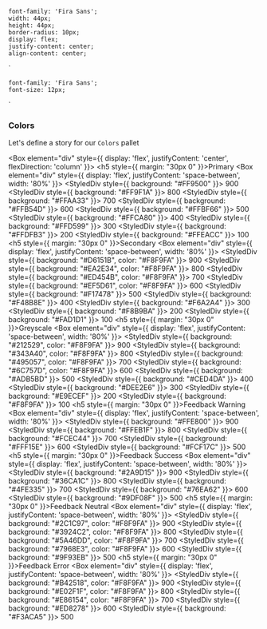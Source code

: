 

    font-family: 'Fira Sans';
    width: 44px;
    height: 44px;
    border-radius: 10px;
    display: flex;
    justify-content: center;
    align-content: center;
`

    font-family: 'Fira Sans';
    font-size: 12px;
`

<Meta title="Tokens/↪ Colors"/> 

### Colors

Let's define a story for our `Colors` pallet

<Box element="div" style={{ display: 'flex', justifyContent: 'center', flexDirection: 'column' }}>
    <h5 style={{ margin: "30px 0" }}>Primary</h5>
    <Box element="div" style={{ display: 'flex', justifyContent: 'space-between', width: '80%' }}>
        <StyledDiv style={{ background: "#FF9500" }}>
            <StyledP>900</StyledP>
        </StyledDiv>
        <StyledDiv  style={{ background: "#FF9F1A" }}>
            <StyledP>800</StyledP>
        </StyledDiv>
        <StyledDiv  style={{ background: "#FFAA33" }}>
            <StyledP>700</StyledP>
        </StyledDiv>
        <StyledDiv  style={{ background: "#FFB54D" }}>
            <StyledP>600</StyledP>
        </StyledDiv>
        <StyledDiv  style={{ background: "#FFBF66" }}>
            <StyledP>500</StyledP>
        </StyledDiv>
        <StyledDiv  style={{ background: "#FFCA80" }}>
            <StyledP>400</StyledP>
        </StyledDiv>
        <StyledDiv  style={{ background: "#FFD599" }}>
            <StyledP>300</StyledP>
        </StyledDiv>
        <StyledDiv  style={{ background: "#FFDFB3" }}>
            <StyledP>200</StyledP>
        </StyledDiv>
        <StyledDiv  style={{ background: "#FFEACC" }}>
            <StyledP>100</StyledP>
        </StyledDiv>
    </Box>
    <h5 style={{ margin: "30px 0" }}>Secondary</h5>
    <Box element="div" style={{ display: 'flex', justifyContent: 'space-between', width: '80%' }}>
        <StyledDiv style={{ background: "#D6151B", color: "#F8F9FA" }}>
            <StyledP>900</StyledP>
        </StyledDiv>
        <StyledDiv  style={{ background: "#EA2E34", color: "#F8F9FA" }}>
            <StyledP>800</StyledP>
        </StyledDiv>
        <StyledDiv  style={{ background: "#ED454B", color: "#F8F9FA" }}>
            <StyledP>700</StyledP>
        </StyledDiv>
        <StyledDiv  style={{ background: "#EF5D61", color: "#F8F9FA" }}>
            <StyledP>600</StyledP>
        </StyledDiv>
        <StyledDiv  style={{ background: "#F17478" }}>
            <StyledP>500</StyledP>
        </StyledDiv>
        <StyledDiv  style={{ background: "#F48B8E" }}>
            <StyledP>400</StyledP>
        </StyledDiv>
        <StyledDiv  style={{ background: "#F6A2A4" }}>
            <StyledP>300</StyledP>
        </StyledDiv>
        <StyledDiv  style={{ background: "#F8B9BA" }}>
            <StyledP>200</StyledP>
        </StyledDiv>
        <StyledDiv  style={{ background: "#FAD1D1" }}>
            <StyledP>100</StyledP>
        </StyledDiv>
    </Box>
    <h5 style={{ margin: "30px 0" }}>Greyscale</h5>
    <Box element="div" style={{ display: 'flex', justifyContent: 'space-between', width: '80%' }}>
        <StyledDiv style={{ background: "#212529", color: "#F8F9FA" }}>
            <StyledP>900</StyledP>
        </StyledDiv>
        <StyledDiv  style={{ background: "#343A40", color: "#F8F9FA"  }}>
            <StyledP>800</StyledP>
        </StyledDiv>
        <StyledDiv  style={{ background: "#495057", color: "#F8F9FA"  }}>
            <StyledP>700</StyledP>
        </StyledDiv>
        <StyledDiv  style={{ background: "#6C757D", color: "#F8F9FA"  }}>
            <StyledP>600</StyledP>
        </StyledDiv>
        <StyledDiv  style={{ background: "#ADB5BD" }}>
            <StyledP>500</StyledP>
        </StyledDiv>
        <StyledDiv  style={{ background: "#CED4DA" }}>
            <StyledP>400</StyledP>
        </StyledDiv>
        <StyledDiv  style={{ background: "#DEE2E6" }}>
            <StyledP>300</StyledP>
        </StyledDiv>
        <StyledDiv  style={{ background: "#E9ECEF" }}>
            <StyledP>200</StyledP>
        </StyledDiv>
        <StyledDiv  style={{ background: "#F8F9FA" }}>
            <StyledP>100</StyledP>
        </StyledDiv>
    </Box>
    <h5 style={{ margin: "30px 0" }}>Feedback Warning</h5>
    <Box element="div" style={{ display: 'flex', justifyContent: 'space-between', width: '80%' }}>
        <StyledDiv style={{ background: "#FFE800" }}>
            <StyledP>900</StyledP>
        </StyledDiv>
        <StyledDiv  style={{ background: "#FFEB1F" }}>
            <StyledP>800</StyledP>
        </StyledDiv>
        <StyledDiv  style={{ background: "#FCEC44" }}>
            <StyledP>700</StyledP>
        </StyledDiv>
        <StyledDiv  style={{ background: "#FFF15E" }}>
            <StyledP>600</StyledP>
        </StyledDiv>
        <StyledDiv  style={{ background: "#FCF17C" }}>
            <StyledP>500</StyledP>
        </StyledDiv>
        <StyledDiv></StyledDiv>
        <StyledDiv></StyledDiv>
        <StyledDiv></StyledDiv>
        <StyledDiv></StyledDiv>
    </Box>
       <h5 style={{ margin: "30px 0" }}>Feedback Success</h5>
    <Box element="div" style={{ display: 'flex', justifyContent: 'space-between', width: '80%' }}>
        <StyledDiv style={{ background: "#2A9D15" }}>
            <StyledP>900</StyledP>
        </StyledDiv>
        <StyledDiv  style={{ background: "#36CA1C" }}>
            <StyledP>800</StyledP>
        </StyledDiv>
        <StyledDiv  style={{ background: "#4FE335" }}>
            <StyledP>700</StyledP>
        </StyledDiv>
        <StyledDiv  style={{ background: "#76EA62" }}>
            <StyledP>600</StyledP>
        </StyledDiv>
        <StyledDiv  style={{ background: "#9DF08F" }}>
            <StyledP>500</StyledP>
        </StyledDiv>
        <StyledDiv></StyledDiv>
        <StyledDiv></StyledDiv>
        <StyledDiv></StyledDiv>
        <StyledDiv></StyledDiv>
    </Box>
       <h5 style={{ margin: "30px 0" }}>Feedback Neutral</h5>
    <Box element="div" style={{ display: 'flex', justifyContent: 'space-between', width: '80%' }}>
        <StyledDiv style={{ background: "#2C1C97", color: "#F8F9FA" }}>
            <StyledP>900</StyledP>
        </StyledDiv>
        <StyledDiv  style={{ background: "#3924C2", color: "#F8F9FA" }}>
            <StyledP>800</StyledP>
        </StyledDiv>
        <StyledDiv  style={{ background: "#5A46DD", color: "#F8F9FA" }}>
            <StyledP>700</StyledP>
        </StyledDiv>
        <StyledDiv  style={{ background: "#7968E3", color: "#F8F9FA" }}>
            <StyledP>600</StyledP>
        </StyledDiv>
        <StyledDiv  style={{ background: "#9F93EB" }}>
            <StyledP>500</StyledP>
        </StyledDiv>
        <StyledDiv></StyledDiv>
        <StyledDiv></StyledDiv>
        <StyledDiv></StyledDiv>
        <StyledDiv></StyledDiv>
    </Box>
       <h5 style={{ margin: "30px 0" }}>Feedback Error</h5>
    <Box element="div" style={{ display: 'flex', justifyContent: 'space-between', width: '80%' }}>
        <StyledDiv style={{ background: "#B42518", color: "#F8F9FA" }}>
            <StyledP>900</StyledP>
        </StyledDiv>
        <StyledDiv  style={{ background: "#E02F1F", color: "#F8F9FA" }}>
            <StyledP>800</StyledP>
        </StyledDiv>
        <StyledDiv  style={{ background: "#E86154", color: "#F8F9FA" }}>
            <StyledP>700</StyledP>
        </StyledDiv>
        <StyledDiv  style={{ background: "#ED8278" }}>
            <StyledP>600</StyledP>
        </StyledDiv>
        <StyledDiv  style={{ background: "#F3ACA5" }}>
            <StyledP>500</StyledP>
        </StyledDiv>
        <StyledDiv></StyledDiv>
        <StyledDiv></StyledDiv>
        <StyledDiv></StyledDiv>
        <StyledDiv></StyledDiv>
    </Box>
</Box>
